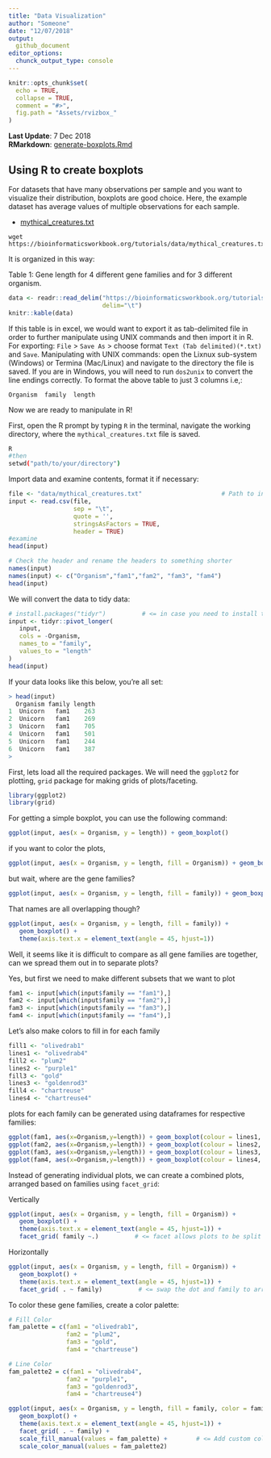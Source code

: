 ```yaml
---
title: "Data Visualization"
author: "Someone"
date: "12/07/2018"
output:
  github_document
editor_options:
  chunck_output_type: console
---
```


```r
knitr::opts_chunk$set(
  echo = TRUE,
  collapse = TRUE,
  comment = "#>",
  fig.path = "Assets/rvizbox_"
)
```

<!--
---
title: "Data Visualization"
layout: single
header:
  overlay_color: "444444"
  overlay_image: /assets/images/dna.jpg
---
-->

**Last Update**: 7 Dec 2018 <br/>
**RMarkdown**: [generate-boxplots.Rmd](https://bioinformaticsworkbook.org/tutorials/generate-boxplots.Rmd)

## Using R to create boxplots

For datasets that have many observations per sample and you want to visualize their distribution, boxplots are good choice. Here, the example dataset has average values of multiple observations for each sample. 

* [mythical_creatures.txt](https://bioinformaticsworkbook.org/tutorials/data/mythical_creatures.txt)

```
wget https://bioinformaticsworkbook.org/tutorials/data/mythical_creatures.txt
```

It is organized in this way:

Table 1: Gene length for 4 different gene families and for 3 different organism.

```r
data <- readr::read_delim("https://bioinformaticsworkbook.org/tutorials/data/mythical_creatures.txt", 
                          delim="\t")
knitr::kable(data)
```

 If this table is in excel, we would want to export it as tab-delimited file in order to further manipulate using UNIX commands and then import it in R. For exporting: `File` > `Save As` > choose format `Text (Tab delimited)(*.txt)` and `Save`.
 Manipulating with UNIX commands: open the Lixnux sub-system (Windows) or Termina (Mac/Linux) and navigate to the directory the file is saved. If you are in Windows, you will need to run `dos2unix` to convert the line endings correctly. To format the above table to just 3 columns i.e,:

 ```
Organism  family  length
```

<!-- bash version

following commands were used:

```bash
awk 'BEGIN{OFS=FS="\t"}{print $1,"fam1",$2}' test.txt | grep -v "Organism" > formatted.txt
awk 'BEGIN{OFS=FS="\t"}{print $1,"fam2",$3}' test.txt | grep -v "Organism">> formatted.txt
awk 'BEGIN{OFS=FS="\t"}{print $1,"fam3",$4}' test.txt | grep -v "Organism" >> formatted.txt
awk 'BEGIN{OFS=FS="\t"}{print $1,"fam4",$5}' test.txt | grep -v "Organism" >> formatted.txt
```
-->

Now we are ready to manipulate in R!

First, open the R prompt by typing `R` in the terminal, navigate the working directory, where the <!--`formatted.txt`--> `mythical_creatures.txt` file is saved.

```bash
R
#then
setwd("path/to/your/directory")
```

Import data and examine contents, format it if necessary:

```r
file <- "data/mythical_creatures.txt"                      # Path to input file or "formatted.txt"
input <- read.csv(file, 
                  sep = "\t", 
                  quote = '',
                  stringsAsFactors = TRUE,
                  header = TRUE)
#examine
head(input)

# Check the header and rename the headers to something shorter
names(input)
names(input) <- c("Organism","fam1","fam2", "fam3", "fam4")
head(input)
```

We will convert the data to tidy data:

```r
# install.packages("tidyr")          # <= in case you need to install tidyr library first
input <- tidyr::pivot_longer(
   input,
   cols = -Organism,
   names_to = "family",
   values_to = "length"
)
head(input)
```


If your data looks like this below, you're all set:

``` R
> head(input)
  Organism family length
1  Unicorn   fam1    263
2  Unicorn   fam1    269
3  Unicorn   fam1    705
4  Unicorn   fam1    501
5  Unicorn   fam1    244
6  Unicorn   fam1    387
>
```

First, lets load all the required packages. We will need the `ggplot2` for plotting, `grid` package for making grids of plots/faceting.

```r
library(ggplot2)
library(grid)
```

For getting a simple boxplot, you can use the following command:

```r
ggplot(input, aes(x = Organism, y = length)) + geom_boxplot()
```

if you want to color the plots,

```r
ggplot(input, aes(x = Organism, y = length, fill = Organism)) + geom_boxplot()
```

but wait, where are the gene families?

```r
ggplot(input, aes(x = Organism, y = length, fill = family)) + geom_boxplot()
```

That names are all overlapping though?

```r
ggplot(input, aes(x = Organism, y = length, fill = family)) + 
   geom_boxplot() + 
   theme(axis.text.x = element_text(angle = 45, hjust=1))
```

Well, it seems like it is difficult to compare as all gene families are together, can we spread them out in to separate plots?

Yes, but first we need to make different subsets that we want to plot

```r
fam1 <- input[which(input$family == "fam1"),]
fam2 <- input[which(input$family == "fam2"),]
fam3 <- input[which(input$family == "fam3"),]
fam4 <- input[which(input$family == "fam4"),]
```

Let's also make colors to fill in for each family

```r
fill1 <- "olivedrab1"
lines1 <- "olivedrab4"
fill2 <- "plum2"
lines2 <- "purple1"
fill3 <- "gold"
lines3 <- "goldenrod3"
fill4 <- "chartreuse"
lines4 <- "chartreuse4"
```

plots for each family can be generated using dataframes for respective families:

```r
ggplot(fam1, aes(x=Organism,y=length)) + geom_boxplot(colour = lines1, fill = fill1)
ggplot(fam2, aes(x=Organism,y=length)) + geom_boxplot(colour = lines2, fill = fill2)
ggplot(fam3, aes(x=Organism,y=length)) + geom_boxplot(colour = lines3, fill = fill3)
ggplot(fam4, aes(x=Organism,y=length)) + geom_boxplot(colour = lines4, fill = fill4)
```

Instead of generating individual plots, we can create a combined plots, arranged based on families using `facet_grid`:

Vertically

<!--
```r
ggplot(input, aes(x = Organism, y = length)) + 
   geom_boxplot() +
   facet_grid( family ~ .)

#colored
ggplot(input, aes(x=Organism,y=length, fill=Organism)) +
   geom_boxplot() +
   facet_grid( family ~ .)

# accommodate long names
ggplot(input, aes(x=Organism,y=length, fill=Organism)) +
  geom_boxplot() +  
  facet_grid( family ~ .) +
  theme(axis.text.x = element_text(angle = 90))
```
-->

```r
ggplot(input, aes(x = Organism, y = length, fill = Organism)) + 
   geom_boxplot() + 
   theme(axis.text.x = element_text(angle = 45, hjust=1)) +
   facet_grid( family ~.)          # <= facet allows plots to be split by group
```

Horizontally

```r
ggplot(input, aes(x = Organism, y = length, fill = Organism)) + 
   geom_boxplot() + 
   theme(axis.text.x = element_text(angle = 45, hjust=1)) +
   facet_grid( . ~ family)          # <= swap the dot and family to arrange horizontally
```

<!--
```python
ggplot(input, aes(x=Organism,y=length)) + geom_boxplot() +  facet_grid( . ~ family)
#since names are long ..
ggplot(input, aes(x=Organism,y=length)) +
   geom_boxplot() +
   facet_grid( .~ family) +
   theme(axis.text.x = element_text(angle = 90))
# colored
ggplot(input, aes(x=Organism,y=length)) +
   geom_boxplot(colour = lines1, fill = fill1) +
   facet_grid( .~ family) +
   theme(axis.text.x = element_text(angle = 90))
```
-->

To color these gene families, create a color palette:

```r
# Fill Color
fam_palette = c(fam1 = "olivedrab1",
                fam2 = "plum2",
                fam3 = "gold",
                fam4 = "chartreuse")

# Line Color
fam_palette2 = c(fam1 = "olivedrab4",
                fam2 = "purple1",
                fam3 = "goldenrod3",
                fam4 = "chartreuse4")

ggplot(input, aes(x = Organism, y = length, fill = family, color = family)) + 
   geom_boxplot() + 
   theme(axis.text.x = element_text(angle = 45, hjust=1)) +
   facet_grid( . ~ family) +
   scale_fill_manual(values = fam_palette) +        # <= Add custom color palette here
   scale_color_manual(values = fam_palette2)
```

<!--
```r
p1 <- ggplot(input, aes(x=Organism,y=length)) +
+    geom_boxplot(colour = lines1, fill = fill1) +
+    facet_grid( .~ family) +
+    theme(axis.text.x = element_text(angle = 90))
p2 <- p1 + facet_wrap(~family)
p2 <- p1 + geom_boxplot(data = fam2, colour = lines2, fill = fill2)
p3 <- p2 + geom_boxplot(data = fam3, colour = lines3, fill = fill3)
p4 <- p3 + geom_boxplot(data = fam4, colour = lines4, fill = fill4)
```
-->